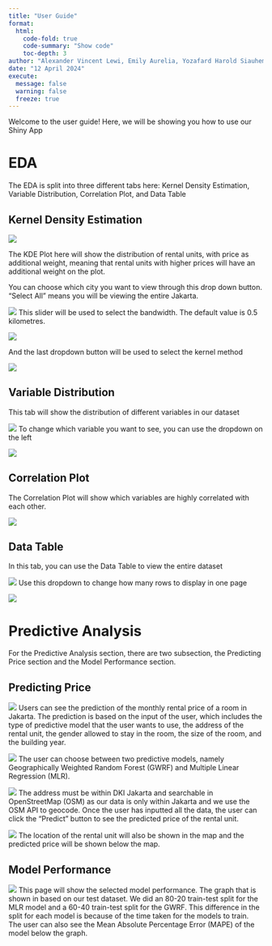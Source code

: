 ```yaml
---
title: "User Guide"
format: 
  html:
    code-fold: true
    code-summary: "Show code"
    toc-depth: 3
author: "Alexander Vincent Lewi, Emily Aurelia, Yozafard Harold Siauheming"
date: "12 April 2024"
execute: 
  message: false
  warning: false
  freeze: true
---
```


Welcome to the user guide! Here, we will be showing you how to use our Shiny App

# EDA

The EDA is split into three different tabs here: Kernel Density Estimation, Variable Distribution, Correlation Plot, and Data Table

## Kernel Density Estimation

![](images/kde_screenshot.jpg)

The KDE Plot here will show the distribution of rental units, with price as additional weight, meaning that rental units with higher prices will have an additional weight on the plot.

You can choose which city you want to view through this drop down button. "Select All" means you will be viewing the entire Jakarta.

![](images/kde_city_button.jpg) This slider will be used to select the bandwidth. The default value is 0.5 kilometres.

![](images/kde_bw_slider.jpg)

And the last dropdown button will be used to select the kernel method

![](images/kde_kernel.jpg)

## Variable Distribution

This tab will show the distribution of different variables in our dataset

![](images/eda_var_dist.jpg) To change which variable you want to see, you can use the dropdown on the left

![](images/var_dist_dropdown.jpg)

## Correlation Plot

The Correlation Plot will show which variables are highly correlated with each other.

![](images/eda_corrplot.jpg)

## Data Table

In this tab, you can use the Data Table to view the entire dataset

![](images/eda_dt.jpg) Use this dropdown to change how many rows to display in one page

![](images/dt_dropdown.jpg)

# Predictive Analysis

For the Predictive Analysis section, there are two subsection, the Predicting Price section and the Model Performance section.

## Predicting Price
![](images/predictive_screenshot.jpg)
Users can see the prediction of the monthly rental price of a room in Jakarta. The prediction is based on the input of the user, which includes the type of predictive model that the user wants to use, the address of the rental unit, the gender allowed to stay in the room, the size of the room, and the building year. 

![](images/predictive_model.png)
The user can choose between two predictive models, namely Geographically Weighted Random Forest (GWRF) and Multiple Linear Regression (MLR). 

![](images/predictive_address.png)
The address must be within DKI Jakarta and searchable in OpenStreetMap (OSM) as our data is only within Jakarta and we use the OSM API to geocode. Once the user has inputted all the data, the user can click the "Predict" button to see the predicted price of the rental unit. 

![](images/predictive_result.png)
The location of the rental unit will also be shown in the map and the predicted price will be shown below the map. 

## Model Performance
![](images/predictive_performance.png)
This page will show the selected model performance. The graph that is shown in based on our test dataset. We did an 80-20 train-test split for the MLR model and a 60-40 train-test split for the GWRF. This difference in the split for each model is because of the time taken for the models to train. The user can also see the Mean Absolute Percentage Error (MAPE) of the model below the graph.

